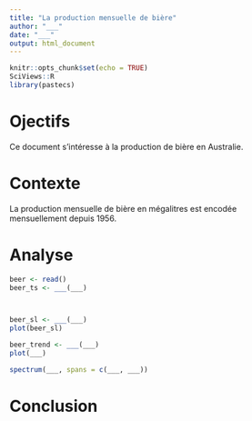 ```yaml
---
title: "La production mensuelle de bière"
author: "___"
date: "___"
output: html_document
---
```


```r
knitr::opts_chunk$set(echo = TRUE)
SciViews::R
library(pastecs)
```

# Ojectifs

Ce document s'intéresse à la production de bière en Australie.

# Contexte

La production mensuelle de bière en mégalitres est encodée mensuellement depuis 1956.

# Analyse

<!--- consignes
Importez le jeu de données beer.csv
Transformez la variable votre objet beer en objet ts
--->

```r
beer <- read()
beer_ts <- ___(___)
```

<!--- consignes
Etudiez la série spatio-temporelle. Intéressez vous aux début, à la fin et à la fréquence de cette série. Renseignez vos observations en maximum 3 phrases.
--->

```r

```

<!--- consignes
Etudiez la série spatio-temporelle. Intéressez vous à l'autocorrélation de cette série. Renseignez vos observations en maximum 2 phrases.
--->

```r

```

<!--- consignes
Etudiez la série spatio-temporelle. Réalisez une aggrégation/des statistiques glissantes. Réalisez un graphique de ce résumé des données. Renseignez vos observations en maximum 2 phrases.
--->

```r
beer_sl <- ___(___)
plot(beer_sl)
```

<!--- consignes
Etudiez la série spatio-temporelle. Intéressez vous à la tendance générale de votre série. Renseignez vos observations en maximum 2 phrases.
--->

```r
beer_trend <- ___(___)
plot(___)
```

<!--- consignes
Etudiez la série spatio-temporelle. Intéressez vous à l'analyse spectrale de votre série. Renseignez vos observations en maximum 2 phrases.
--->

```r
spectrum(___, spans = c(___, ___))
```

# Conclusion

<!--- consignes
Etudiez la série spatio-temporelle. Concluez votre analyse en maximum 3 phrases.
--->
